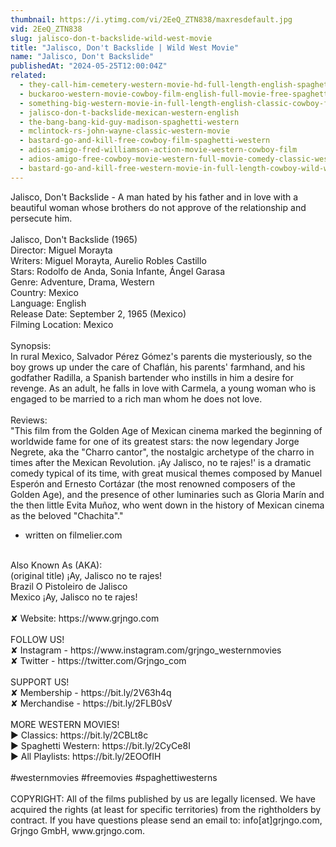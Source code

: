 ```yaml
---
thumbnail: https://i.ytimg.com/vi/2EeQ_ZTN838/maxresdefault.jpg
vid: 2EeQ_ZTN838
slug: jalisco-don-t-backslide-wild-west-movie
title: "Jalisco, Don't Backslide | Wild West Movie"
name: "Jalisco, Don't Backslide"
publishedAt: "2024-05-25T12:00:04Z"
related:
  - they-call-him-cemetery-western-movie-hd-full-length-english-spaghetti-western
  - buckaroo-western-movie-cowboy-film-english-full-movie-free-spaghetti-western
  - something-big-western-movie-in-full-length-english-classic-cowboy-film-free-full-westerns
  - jalisco-don-t-backslide-mexican-western-english
  - the-bang-bang-kid-guy-madison-spaghetti-western
  - mclintock-rs-john-wayne-classic-western-movie
  - bastard-go-and-kill-free-cowboy-film-spaghetti-western
  - adios-amigo-fred-williamson-action-movie-western-cowboy-film
  - adios-amigo-free-cowboy-movie-western-full-movie-comedy-classic-western-movies
  - bastard-go-and-kill-free-western-movie-in-full-length-cowboy-wild-west-film
---
```


Jalisco, Don't Backslide - A man hated by his father and in love with a beautiful woman whose brothers do not approve of the relationship and persecute him.<br />
<br />
Jalisco, Don't Backslide (1965)<br />
Director: Miguel Morayta<br />
Writers: Miguel Morayta, Aurelio Robles Castillo<br />
Stars: Rodolfo de Anda, Sonia Infante, Ángel Garasa<br />
Genre: Adventure, Drama, Western<br />
Country: Mexico<br />
Language: English<br />
Release Date: September 2, 1965 (Mexico)<br />
Filming Location: Mexico<br />
<br />
Synopsis:<br />
In rural Mexico, Salvador Pérez Gómez's parents die mysteriously, so the boy grows up under the care of Chaflán, his parents' farmhand, and his godfather Radilla, a Spanish bartender who instills in him a desire for revenge. As an adult, he falls in love with Carmela, a young woman who is engaged to be married to a rich man whom he does not love.<br />
<br />
Reviews:<br />
"This film from the Golden Age of Mexican cinema marked the beginning of worldwide fame for one of its greatest stars: the now legendary Jorge Negrete, aka the "Charro cantor", the nostalgic archetype of the charro in times after the Mexican Revolution. ¡Ay Jalisco, no te rajes!' is a dramatic comedy typical of its time, with great musical themes composed by Manuel Esperón and Ernesto Cortázar (the most renowned composers of the Golden Age), and the presence of other luminaries such as Gloria Marín and the then little Evita Muñoz, who went down in the history of Mexican cinema as the beloved "Chachita"."<br />
- written on filmelier.com<br />
<br />
Also Known As (AKA):<br />
(original title) ¡Ay, Jalisco no te rajes!<br />
Brazil O Pistoleiro de Jalisco<br />
Mexico ¡Ay, Jalisco no te rajes!<br />
<br />
✘ Website: https://www.grjngo.com<br />
<br />
FOLLOW US!<br />
✘ Instagram - https://www.instagram.com/grjngo_westernmovies<br />
✘ Twitter - https://twitter.com/Grjngo_com<br />
<br />
SUPPORT US!<br />
✘ Membership - https://bit.ly/2V63h4q<br />
✘ Merchandise - https://bit.ly/2FLB0sV<br />
<br />
MORE WESTERN MOVIES! <br />
► Classics: https://bit.ly/2CBLt8c <br />
► Spaghetti Western: https://bit.ly/2CyCe8I <br />
► All Playlists: https://bit.ly/2EOOfIH <br />
<br />
#westernmovies #freemovies #spaghettiwesterns<br />
<br />
COPYRIGHT: All of the films published by us are legally licensed. We have acquired the rights (at least for specific territories) from the rightholders by contract. If you have questions please send an email to: info[at]grjngo.com, Grjngo GmbH, www.grjngo.com.